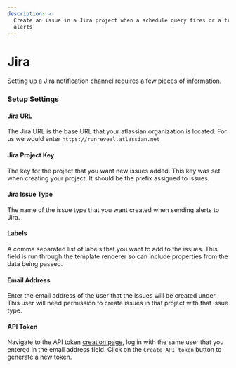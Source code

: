 ```yaml
---
description: >-
  Create an issue in a Jira project when a schedule query fires or a trigger
  alerts
---
```


# Jira

Setting up a Jira notification channel requires a few pieces of information.

### Setup Settings

#### **Jira URL**

The Jira URL is the base URL that your atlassian organization is located. For us we would enter `https://runreveal.atlassian.net`

#### Jira Project Key

The key for the project that you want new issues added. This key was set when creating your project. It should be the prefix assigned to issues.

#### Jira Issue Type

The name of the issue type that you want created when sending alerts to Jira.&#x20;

#### Labels

A comma separated list of labels that you want to add to the issues. This field is run through the template renderer so can include properties from the data being passed.


#### Email Address

Enter the email address of the user that the issues will be created under. This user will need permission to create issues in that project with that issue type.

#### API Token

Navigate to the API token [creation page](https://id.atlassian.com/manage-profile/security/api-tokens), log in with the same user that you entered in the email address field. Click on the `Create API token` button to generate a new token.